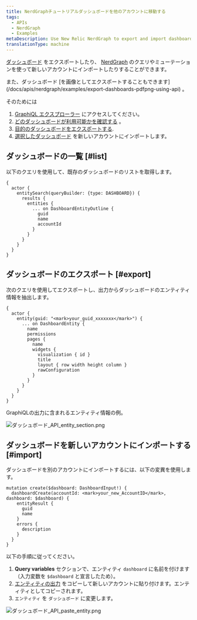 ```yaml
---
title: NerdGraphチュートリアルダッシュボードを他のアカウントに移動する
tags:
  - APIs
  - NerdGraph
  - Examples
metaDescription: Use New Relic NerdGraph to export and import dashboards.
translationType: machine
---
```




[ダッシュボード](/docs/query-your-data/explore-query-data/dashboards/introduction-dashboards) をエクスポートしたり、 [NerdGraph](/docs/apis/nerdgraph/get-started/introduction-new-relic-nerdgraph) のクエリやミューテーションを使って新しいアカウントにインポートしたりすることができます。

<Callout variant="tip">
  また、ダッシュボード [を画像としてエクスポートすることもできます](/docs/apis/nerdgraph/examples/export-dashboards-pdfpng-using-api) 。
</Callout>

そのためには

1. [GraphiQL エクスプローラー](https://api.newrelic.com/graphiql) にアクセスしてください。
2. [どのダッシュボードが利用可能かを確認する](#list) 。
3. [目的のダッシュボードをエクスポートする](#export).
4. [選択したダッシュボード](#import) を新しいアカウントにインポートします。

## ダッシュボードの一覧 [#list]

以下のクエリを使用して、既存のダッシュボードのリストを取得します。

```
{
  actor {
    entitySearch(queryBuilder: {type: DASHBOARD}) {
      results {
        entities {
          ... on DashboardEntityOutline {
            guid
            name
            accountId
          }
        }
      }
    }
  }
}
```

## ダッシュボードのエクスポート [#export]

次のクエリを使用してエクスポートし、出力からダッシュボードのエンティティ情報を抽出します。

```
{
  actor {
    entity(guid: "<mark>your_guid_xxxxxxx</mark>") {
      ... on DashboardEntity {
        name
        permissions
        pages {
          name
          widgets {
            visualization { id }
            title
            layout { row width height column }
            rawConfiguration
          }
        }
      }
    }
  }
}
```

GraphiQLの出力に含まれるエンティティ情報の例。

<img
  title="ダッシュボード_API_entity_section.png"
  alt="ダッシュボード_API_entity_section.png"
  src={dashboardsApiEntitySection}
/>

## ダッシュボードを新しいアカウントにインポートする [#import]

ダッシュボードを別のアカウントにインポートするには、以下の変異を使用します。

```
mutation create($dashboard: DashboardInput!) {
  dashboardCreate(accountId: <mark>your_new_AccountID</mark>, dashboard: $dashboard) {
    entityResult {
      guid
      name
    }
    errors {
      description
    }
  }
}
```

以下の手順に従ってください。

1. **Query variables** セクションで、エンティティ `dashboard` に名前を付けます（入力変数を `$dashboard` と宣言したため）。
2. [エンティティの出力](#export) をコピーして新しいアカウントに貼り付けます。エンティティとしてコピーされます。
3. `エンティティ` を `ダッシュボード` に変更します。

<img
  title="ダッシュボード_API_paste_entity.png"
  alt="ダッシュボード_API_paste_entity.png"
  src={dashboardsApiPasteEntity}
/>
